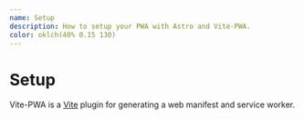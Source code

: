 ```yaml
---
name: Setup
description: How to setup your PWA with Astro and Vite-PWA.
color: oklch(40% 0.15 130)
---
```


# Setup

Vite-PWA is a [Vite](https://vitejs.dev/) plugin for generating a web manifest and service worker.

